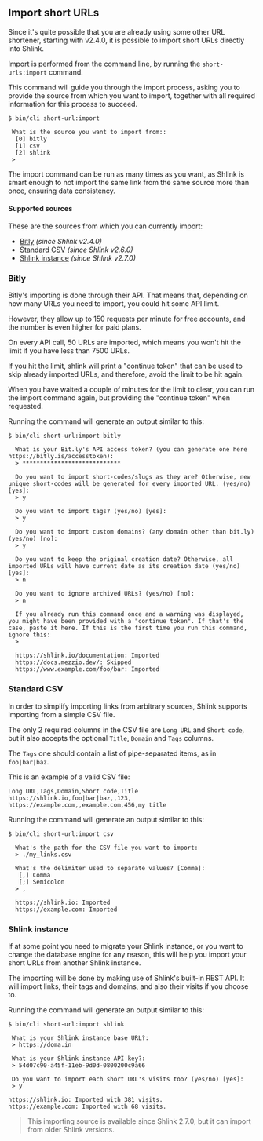 ## Import short URLs

Since it's quite possible that you are already using some other URL shortener, starting with v2.4.0, it is possible to import short URLs directly into Shlink.

Import is performed from the command line, by running the `short-urls:import` command.

This command will guide you through the import process, asking you to provide the source from which you want to import, together with all required information for this process to succeed.

```
$ bin/cli short-url:import

 What is the source you want to import from::
  [0] bitly
  [1] csv
  [2] shlink
 >
```

The import command can be run as many times as you want, as Shlink is smart enough to not import the same link from the same source more than once, ensuring data consistency.

#### Supported sources

These are the sources from which you can currently import:

* [Bitly](/documentation/advanced/import-short-urls#bitly) *(since Shlink v2.4.0)*
* [Standard CSV](/documentation/advanced/import-short-urls#standard-csv) *(since Shlink v2.6.0)*
* [Shlink instance](/documentation/advanced/import-short-urls#shlink-instance) *(since Shlink v2.7.0)*

### Bitly

Bitly's importing is done through their API. That means that, depending on how many URLs you need to import, you could hit some API limit.

However, they allow up to 150 requests per minute for free accounts, and the number is even higher for paid plans.

On every API call, 50 URLs are imported, which means you won't hit the limit if you have less than 7500 URLs.

If you hit the limit, shlink will print a "continue token" that can be used to skip already imported URLs, and therefore, avoid the limit to be hit again.

When you have waited a couple of minutes for the limit to clear, you can run the import command again, but providing the "continue token" when requested.

Running the command will generate an output similar to this:

```shell
$ bin/cli short-url:import bitly

  What is your Bit.ly's API access token? (you can generate one here https://bitly.is/accesstoken):
  > ****************************

  Do you want to import short-codes/slugs as they are? Otherwise, new unique short-codes will be generated for every imported URL. (yes/no) [yes]:
  > y

  Do you want to import tags? (yes/no) [yes]:
  > y

  Do you want to import custom domains? (any domain other than bit.ly) (yes/no) [no]:
  > y

  Do you want to keep the original creation date? Otherwise, all imported URLs will have current date as its creation date (yes/no) [yes]:
  > n

  Do you want to ignore archived URLs? (yes/no) [no]:
  > n

  If you already run this command once and a warning was displayed, you might have been provided with a "continue token". If that's the case, paste it here. If this is the first time you run this command, ignore this:
  >

  https://shlink.io/documentation: Imported
  https://docs.mezzio.dev/: Skipped
  https://www.example.com/foo/bar: Imported
```

### Standard CSV

In order to simplify importing links from arbitrary sources, Shlink supports importing from a simple CSV file.

The only 2 required columns in the CSV file are `Long URL` and `Short code`, but it also accepts the optional `Title`, `Domain` and `Tags` columns.

The `Tags` one should contain a list of pipe-separated items, as in `foo|bar|baz`.

This is an example of a valid CSV file:

```
Long URL,Tags,Domain,Short code,Title
https://shlink.io,foo|bar|baz,,123,
https://example.com,,example.com,456,my title
```

Running the command will generate an output similar to this:

```shell
$ bin/cli short-url:import csv

  What's the path for the CSV file you want to import:
  > ./my_links.csv

  What's the delimiter used to separate values? [Comma]:
   [,] Comma
   [;] Semicolon
  > ,

  https://shlink.io: Imported
  https://example.com: Imported
```

### Shlink instance

If at some point you need to migrate your Shlink instance, or you want to change the database engine for any reason, this will help you import your short URLs from another Shlink instance.

The importing will be done by making use of Shlink's built-in REST API. It will import links, their tags and domains, and also their visits if you choose to.

Running the command will generate an output similar to this:

```shell
$ bin/cli short-url:import shlink

 What is your Shlink instance base URL?:
 > https://doma.in

 What is your Shlink instance API key?:
 > 54d07c90-a45f-11eb-9d0d-0800200c9a66

 Do you want to import each short URL's visits too? (yes/no) [yes]:
 > y

https://shlink.io: Imported with 381 visits.
https://example.com: Imported with 68 visits.
```

> This importing source is available since Shlink 2.7.0, but it can import from older Shlink versions.
